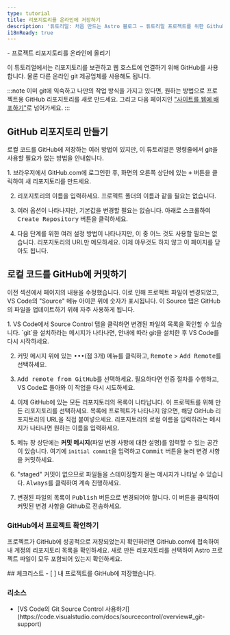 ```yaml
---
type: tutorial
title: 리포지토리를 온라인에 저장하기
description: '튜토리얼: 처음 만드는 Astro 블로그 — 튜토리얼 프로젝트를 위한 Github 리포지토리 생성'
i18nReady: true
---
```


<PreCheck>
  - 프로젝트 리포지토리를 온라인에 올리기
</PreCheck>

이 튜토리얼에서는 리포지토리를 보관하고 웹 호스트에 연결하기 위해 GitHub를 사용합니다. 물론 다른 온라인 git 제공업체를 사용해도 됩니다.

:::note
이미 git에 익숙하고 나만의 작업 방식을 가지고 있다면, 원하는 방법으로 프로젝트용 GitHub 리포지토리를 새로 만드세요. 그리고 다음 페이지인 ["사이트를 웹에 배포하기"](/ko/tutorial/1-setup/5/)로 넘어가세요.
:::

## GitHub 리포지토리 만들기

로컬 코드를 GitHub에 저장하는 여러 방법이 있지만, 이 튜토리얼은 명령줄에서 git을 사용할 필요가 없는 방법을 안내합니다.

<Steps>
1. 브라우저에서 GitHub.com에 로그인한 후, 화면의 오른쪽 상단에 있는 <kbd>+</kbd> 버튼을 클릭하여 새 리포지토리를 만드세요.

2. 리포지토리의 이름을 입력하세요. 프로젝트 폴더의 이름과 같을 필요는 없습니다.

3. 여러 옵션이 나타나지만, 기본값을 변경할 필요는 없습니다. 아래로 스크롤하여 <kbd>Create Repository</kbd> 버튼을 클릭하세요.

4. 다음 단계를 위한 여러 설정 방법이 나타나지만, 이 중 어느 것도 사용할 필요는 없습니다. 리포지토리의 URL만 메모하세요. 이제 아무것도 하지 않고 이 페이지를 닫아도 됩니다.
</Steps>

## 로컬 코드를 GitHub에 커밋하기

이전 섹션에서 페이지의 내용을 수정했습니다. 이로 인해 프로젝트 파일이 변경되었고, VS Code의 "Source" 메뉴 아이콘 위에 숫자가 표시됩니다. 이 Source 탭은 GitHub의 파일을 업데이트하기 위해 자주 사용하게 됩니다.

<Steps>
1. VS Code에서 Source Control 탭을 클릭하면 변경된 파일의 목록을 확인할 수 있습니다. `git`을 설치하라는 메시지가 나타나면, 안내에 따라 git을 설치한 후 VS Code를 다시 시작하세요.

2. 커밋 메시지 위에 있는 <kbd>•••</kbd>(점 3개) 메뉴를 클릭하고, <kbd>Remote</kbd> > <kbd>Add Remote</kbd>를 선택하세요.

3. <kbd>Add remote from GitHub</kbd>를 선택하세요. 필요하다면 인증 절차를 수행하고, VS Code로 돌아와 이 작업을 다시 시도하세요.

4. 이제 GitHub에 있는 모든 리포지토리의 목록이 나타납니다. 이 프로젝트를 위해 만든 리포지토리를 선택하세요. 목록에 프로젝트가 나타나지 않으면, 해당 GitHub 리포지토리의 URL을 직접 붙여넣으세요. 리포지토리의 로컬 이름을 입력하라는 메시지가 나타나면 원하는 이름을 입력하세요.

5. 메뉴 창 상단에는 **커밋 메시지**(파일 변경 사항에 대한 설명)를 입력할 수 있는 공간이 있습니다. 여기에 `initial commit`을 입력하고 <kbd>Commit</kbd> 버튼을 눌러 변경 사항을 커밋하세요.

6. "staged" 커밋이 없으므로 파일들을 스테이징할지 묻는 메시지가 나타날 수 있습니다. <kbd>Always</kbd>를 클릭하여 계속 진행하세요.

7. 변경된 파일의 목록이 <kbd>Publish</kbd> 버튼으로 변경되어야 합니다. 이 버튼을 클릭하여 커밋된 변경 사항을 Github로 전송하세요.
</Steps>

### GitHub에서 프로젝트 확인하기

프로젝트가 GitHub에 성공적으로 저장되었는지 확인하려면 GitHub.com에 접속하여 내 계정의 리포지토리 목록을 확인하세요. 새로 만든 리포지토리를 선택하여 Astro 프로젝트 파일이 모두 포함되어 있는지 확인하세요.

<Box icon="check-list">
## 체크리스트

<Checklist>
- [ ] 내 프로젝트를 GitHub에 저장했습니다.
</Checklist>
</Box>

### 리소스

- <p>[VS Code의 Git Source Control 사용하기](https://code.visualstudio.com/docs/sourcecontrol/overview#_git-support) <Badge class="neutral-badge" text="외부" /></p>
